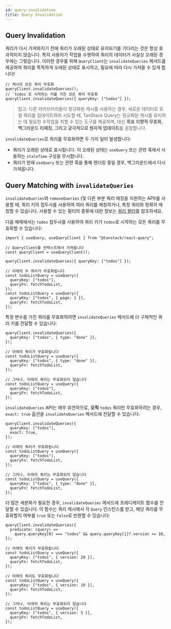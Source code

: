 ```yaml
---
id: query-invalidation
title: Query Invalidation
---
```


## Query Invalidation

쿼리가 다시 가져와지기 전에 쿼리가 오래된 상태로 유지되기를 기다리는 것은 항상 효과적이지 않습니다. 특히 사용자가 작업을 수행하여 쿼리의 데이터가 사실상 오래된 경우에는 그렇습니다. 이러한 경우를 위해 `QueryClient`는 `invalidateQueries` 메서드를 제공하여 쿼리를 똑똑하게 오래된 상태로 표시하고, 필요에 따라 다시 가져올 수 있게 합니다!

[//]: # "Example"

```tsx
// 캐시의 모든 쿼리 무효화
queryClient.invalidateQueries();
// `todos`로 시작하는 키를 가진 모든 쿼리 무효화
queryClient.invalidateQueries({ queryKey: ["todos"] });
```

[//]: # "Example"

> 참고: 다른 라이브러리들이 정규화된 캐시를 사용하는 경우, 새로운 데이터로 로컬 쿼리를 업데이트하려 시도할 때, TanStack Query는 정규화된 캐시를 유지하는 데 필요한 수작업을 피할 수 있는 도구를 제공하며, 대신 **목표 지향적 무효화, 백그라운드 리패칭, 그리고 궁극적으로 원자적 업데이트**를 권장합니다.

`invalidateQueries`로 쿼리를 무효화하면 두 가지 일이 발생합니다:

- 쿼리가 오래된 상태로 표시됩니다. 이 오래된 상태는 `useQuery` 또는 관련 훅에서 사용하는 `staleTime` 구성을 무시합니다.
- 쿼리가 현재 `useQuery` 또는 관련 훅을 통해 렌더링 중일 경우, 백그라운드에서 다시 가져옵니다.

## Query Matching with `invalidateQueries`

`invalidateQueries`와 `removeQueries` (및 다른 부분 쿼리 매칭을 지원하는 API)를 사용할 때, 쿼리 키의 접두사를 사용하여 여러 쿼리를 매칭하거나, 특정 쿼리와 정확히 매칭할 수 있습니다. 사용할 수 있는 필터의 종류에 대한 정보는 [쿼리 필터](../filters#query-filters)를 참조하세요.

다음 예제에서는 `todos` 접두사를 사용하여 쿼리 키가 `todos`로 시작하는 모든 쿼리를 무효화할 수 있습니다:

[//]: # "Example2"

```tsx
import { useQuery, useQueryClient } from "@tanstack/react-query";

// QueryClient를 컨텍스트에서 가져옵니다
const queryClient = useQueryClient();

queryClient.invalidateQueries({ queryKey: ["todos"] });

// 아래의 두 쿼리가 무효화됩니다
const todoListQuery = useQuery({
  queryKey: ["todos"],
  queryFn: fetchTodoList,
});
const todoListQuery = useQuery({
  queryKey: ["todos", { page: 1 }],
  queryFn: fetchTodoList,
});
```

[//]: # "Example2"

특정 변수를 가진 쿼리를 무효화하려면 `invalidateQueries` 메서드에 더 구체적인 쿼리 키를 전달할 수 있습니다:

[//]: # "Example3"

```tsx
queryClient.invalidateQueries({
  queryKey: ["todos", { type: "done" }],
});

// 아래의 쿼리가 무효화됩니다
const todoListQuery = useQuery({
  queryKey: ["todos", { type: "done" }],
  queryFn: fetchTodoList,
});

// 그러나, 아래의 쿼리는 무효화되지 않습니다
const todoListQuery = useQuery({
  queryKey: ["todos"],
  queryFn: fetchTodoList,
});
```

[//]: # "Example3"

`invalidateQueries` API는 매우 유연하므로, **오직** `todos` 쿼리만 무효화하려는 경우, `exact: true` 옵션을 `invalidateQueries` 메서드에 전달할 수 있습니다:

[//]: # "Example4"

```tsx
queryClient.invalidateQueries({
  queryKey: ["todos"],
  exact: true,
});

// 아래의 쿼리가 무효화됩니다
const todoListQuery = useQuery({
  queryKey: ["todos"],
  queryFn: fetchTodoList,
});

// 그러나, 아래의 쿼리는 무효화되지 않습니다
const todoListQuery = useQuery({
  queryKey: ["todos", { type: "done" }],
  queryFn: fetchTodoList,
});
```

[//]: # "Example4"

더 많은 세분화가 필요한 경우, `invalidateQueries` 메서드에 프레디케이트 함수를 전달할 수 있습니다. 이 함수는 쿼리 캐시에서 각 `Query` 인스턴스를 받고, 해당 쿼리를 무효화할지 여부를 `true` 또는 `false`로 반환할 수 있습니다:

[//]: # "Example5"

```tsx
queryClient.invalidateQueries({
  predicate: (query) =>
    query.queryKey[0] === "todos" && query.queryKey[1]?.version >= 10,
});

// 아래의 쿼리가 무효화됩니다
const todoListQuery = useQuery({
  queryKey: ["todos", { version: 20 }],
  queryFn: fetchTodoList,
});

// 아래의 쿼리도 무효화됩니다
const todoListQuery = useQuery({
  queryKey: ["todos", { version: 10 }],
  queryFn: fetchTodoList,
});

// 그러나, 아래의 쿼리는 무효화되지 않습니다
const todoListQuery = useQuery({
  queryKey: ["todos", { version: 5 }],
  queryFn: fetchTodoList,
});
```

[//]: # "Example5"
